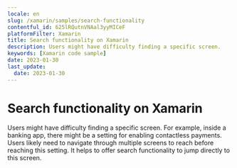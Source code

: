 ```yaml
---
locale: en
slug: /xamarin/samples/search-functionality
contentful_id: 625lRQutnVNAal3yyMICeF
platformFilter: Xamarin
title: Search functionality on Xamarin
description: Users might have difficulty finding a specific screen.
keywords: [Xamarin code sample]
date: 2023-01-30
last_update:
  date: 2023-01-30
---
```


# Search functionality on Xamarin

Users might have difficulty finding a specific screen. For example, inside a banking app, there might be a setting for enabling contactless payments. Users likely need to navigate through multiple screens to reach before reaching this setting. It helps to offer search functionality to jump directly to this screen.

<CodeSample id="screen-search" locale="en" platform="xamarin"/>
